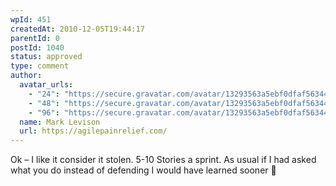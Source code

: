 ```yaml
---
wpId: 451
createdAt: 2010-12-05T19:44:17
parentId: 0
postId: 1040
status: approved
type: comment
author:
  avatar_urls:
    - "24": "https://secure.gravatar.com/avatar/13293563a5ebf0dfaf56344996d77811?s=24&d=mm&r=g"
    - "48": "https://secure.gravatar.com/avatar/13293563a5ebf0dfaf56344996d77811?s=48&d=mm&r=g"
    - "96": "https://secure.gravatar.com/avatar/13293563a5ebf0dfaf56344996d77811?s=96&d=mm&r=g"
  name: Mark Levison
  url: https://agilepainrelief.com/
---
```


Ok – I like it consider it stolen. 5-10 Stories a sprint. As usual if I had asked what you do instead of defending I would have learned sooner 🙂